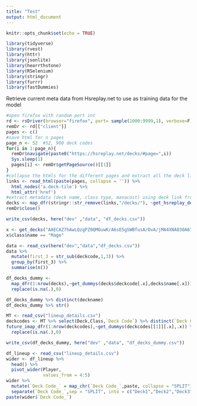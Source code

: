 ```yaml
---
title: "Test"
output: html_document
---
```


```r
knitr::opts_chunk$set(echo = TRUE)
```

```r
library(tidyverse)
library(rvest)
library(httr)
library(jsonlite)
library(hearrthstone)
library(RSelenium)
library(stringr)
library(furrr)
library(fastDummies)
```

Retrieve current meta data from Hsreplay.net to use as training data for the model
```r
#open firefox with random port int
rd <- rsDriver(browser="firefox", port= sample(1000:9999,1), verbose=F)
remDr <- rd[["client"]]
pages <- c()
#save html for n pages
page_n <- 52  #52, 900 deck codes
for(i in 1:page_n){
  remDr$navigate(paste0("https://hsreplay.net/decks/#page=",i))
  Sys.sleep(1)
  pages[i] <- remDr$getPageSource()[[1]]
}
#collapse the htmls for the different pages and extract all the deck links
links <- read_html(paste(pages, collapse = '')) %>% 
  html_nodes('a.deck-tile') %>% 
  html_attr('href')
#extract metadata (deck name, class type, manacost) using deck link from hsreplay
decks <- map_dfr(stringr::str_remove(links,"/decks/"), ~get_hsreplay_decks(.x))
remDr$close()
```

```r
write_csv(decks, here("dev" ,"data", "df_decks.csv"))
```

```r
x <- get_decks("AAECAZ7hAwLQzgPZ0QMOuwK/A6sE5gSWBfusA/OvA/jMA4XNA83OA6TRA/fRA/jdA4fkAwA=")
x$class$name == "Mage"
```

```r
data <- read_csv(here("dev","data","df_decks.csv"))
data %>% 
  mutate(first_3 = str_sub(deckcode,1,3)) %>% 
  group_by(first_3) %>% 
  summarise(n())
```

```r
df_decks_dummy <- 
  map_dfr(1:nrow(decks),~get_dummys(decks$deckcode[.x],decks$name[.x])) %>% 
  replace(is.na(.),0) 
```

```r
df_decks_dummy %>% distinct(deckname)
df_decks_dummy %>% str()
```
```r
MT <- read_csv("lineup_details.csv")
deckcodes <- MT %>% select(Deck,Class,`Deck Code`) %>% distinct(`Deck Code`)
future_imap_dfr(1:nrow(deckcodes),~get_dummys(deckcodes[[1]][.x],.x)) %>% 
  replace(is.na(.),0) 
```

```r
write_csv(df_decks_dummy, here("dev" ,"data", "df_decks_dummy.csv"))
```

```r
df_lineup <- read_csv("lineup_details.csv")
wider <- df_lineup %>% 
  head() %>% 
  pivot_wider(Player,
              values_from = 4:5) 
wider %>% 
  mutate(`Deck Code_` = map_chr(`Deck Code_`,paste, collapse = "SPLIT")) %>% 
  separate(`Deck Code_`,sep = "SPLIT", into = c("Deck1","Deck2","Deck3"))
paste(wider$`Deck Code_`)
```

